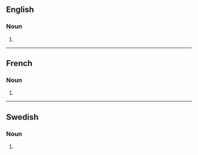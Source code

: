 {{also|Opiums}}
==English==

===Noun===
{{head|en|noun form}}

# {{plural of|en|opium}}

----

==French==

===Noun===
{{head|fr|noun form|g=m}}

# {{plural of|fr|opium}}

----

==Swedish==

===Noun===
{{head|sv|noun form}}

# {{sv-noun-form-indef-gen|opium}}